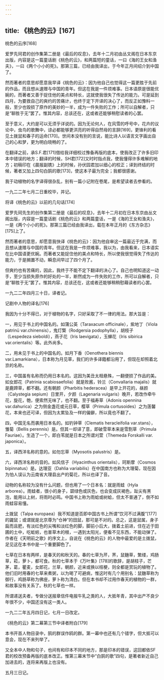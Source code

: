 ```yaml
---
---
---
```

title: 《桃色的云》[167]
---




桃色的云序[168]


爱罗先珂君的创作集第二册是《最后的叹息》，去年十二月初由丛文阁在日本东京出版，内容是这一篇童话剧《桃色的云》，和两篇短的童话，一曰《海的王女和渔夫》，一曰《两个小小的死》。那第三篇，已经由我译出，于今年正月间绍介到中国了。

然而著者的意思却愿意我早译《桃色的云》：因为他自己也觉得这一篇更胜于先前的作品，而且想从速赠与中国的青年。但这在我是一件烦难事。日本语原是很能优婉的，而著者又善于捉住他的美点和特长，这就使我很失了传达的能力。可是延到四月，为要救自己的爽约的苦痛计，也终于定下开译的决心了，而反正如豫料一般，至少也毁损了原作的美妙的一半，成为一件失败的工作；所可以自解者，只是“聊胜于无”罢了。惟其内容，总该还在，这或者还能够稍慰读者的心罢。

至于意义，大约是可以无须乎详说的。因为无论何人，在风雪的呼号中，花卉的议论中，虫鸟的歌舞中，谅必都能够更洪亮的听得自然母的言辞[169]，更锋利的看见土拨鼠和春子的运命[170]。世间本没有别的言说，能比诗人以语言文字画出自己的心和梦，更为明白晓畅的了。

在翻译之前，承S.F.君[171]借给我详细校过豫备再版的底本，使我改正了许多旧印本中错误的地方；翻译的时候，SH君[172]又时时指点我，使我懂得许多难解的地方；初稿印在《晨报副镌》上的时候，孙伏园君加以细心的校正；译到终结的时候，著者又加上四句白鹄的歌[173]，使这本子最为完全；我都很感谢。

我于动植物的名字译得很杂乱，别有一篇小记附在卷尾，是希望读者去参看的。

一九二二年七月二日重校毕，并记。





将译《桃色的云》以前的几句话[174]


爱罗先珂先生的创作集第二册是《最后的叹息》，去年十二月初在日本东京由丛文阁出版，内容是一篇童话剧《桃色的云》和两篇童话，一是《海的王女和渔夫》，一是《两个小小的死》。那第三篇已经由我译出，载在本年正月的《东方杂志》[175]上了。

然而著者的意思，却愿意我快译《桃色的云》：因为他自审这一篇最近于完满，而且想从速赠与中国的青年。但这在我是一件烦难事，我以为，由我看来，日本语实在比中国语更优婉。而著者又能捉住他的美点和特长，所以使我很觉得失了传达的能力，于是搁置不动，瞬息间早过了四个月了。

但爽约也有苦痛的，因此，我终于不能不定下翻译的决心了。自己也明知道这一动手，至少当损失原作的好处的一半，断然成为一件失败的工作，所可以自解者，只是“聊胜于无”罢了。惟其内容，总该还在，这或者还能够稍稍慰藉读者的心罢。

一九二二年四月三十日，译者记。





记剧中人物的译名[176]


我因为十分不得已，对于植物的名字，只好采取了不一律的用法。那大旨是：

一，用见于书上的中国名的。如蒲公英（Taraxacum officinale），紫地丁（Viola patrinü var.chinensis），鬼灯檠（Rodgersia podophylla），胡枝子（Lespedeza sieboldi），燕子花（Iris laevigata），玉蝉花（Iris sibirica var.orientalis）等。此外尚多。

二，用未见于书上的中国名的。如月下香（Oenothera biennis var.Lamarkiana），日本称为月见草，我们的许多译籍都沿用了，但现在却照着北京的名称。

三，中国虽有名称而仍用日本名的。这因为美丑太相悬殊，一翻便损了作品的美。如女郎花（Patrinia scabiosaefolia）就是败酱，铃兰（Convallaria majalis）就是鹿蹄草，都不翻。还有朝颜（Pharbitis hederacea）是早上开花的，昼颜（Calystegia sepium）日里开，夕颜（Lagenaria vulgaris）晚开，若改作牵牛花，旋花，匏，便索然无味了，也不翻。至于福寿草（Adonis opennina var.dahurica）之为侧金盏花或元日草，樱草（Primula cortusoides）之为莲馨花，本来也还可译，但因为太累坠及一样的偏僻，所以竟也不翻了。

四，中国无名而袭用日本名的。如钓钟草（Clematis heracleifolia var.stans），雏菊（Bellis perennis）是。但其一却译了意，即破雪草本来是雪割草（Primula Fauriae）。生造了一个，即白苇就是日本之所谓刈萱（Themeda Forskalli var. japonica）。

五，译西洋名称的意的。如勿忘草（Myosotis palustris）是。

六，译西洋名称的音的。如风信子（Hyacinthus orientalis），珂斯摩（Cosmos bipinnatus）是。达理亚（Dahlia variabilis）在中国南方也称为大理菊，现在因为怕人误认为云南省大理县出产的菊花，所以也译了音。

动物的名称较为没有什么问题，但也用了一个日本名：就是雨蛙（Hyla arborea）。雨蛙者，很小的身子，碧绿色或灰色，也会变成灰褐色，趾尖有黑泡，能用以上树，将雨时必鸣。中国书上称为雨蛤或树蛤，但太不普通了，倒不如雨蛙容易懂。

土拨鼠（Talpa europaea）我不知道是否即中国古书上所谓“饮河不过满腹”[177]的鼹鼠；或谓就是北京尊为“仓神”的田鼠，那可是不对的。总之，这是鼠属，身子扁而且肥，有淡红色的尖嘴和淡红色的脚，脚前小后大，拨着土前进，住在近于田圃的土中，吃蚯蚓，也害草木的根，一遇到太阳光，便看不见东西，不能动弹了。作者在《天明前之歌》的序文上，自说在《桃色的云》的人物中最爱的是土拨鼠，足见这在本书中是一个重要脚色了。

七草在日本有两样，是春天的和秋天的。春的七草为芹，荠，鼠麯草，繁缕，鸡肠草，菘，萝卜，都可食。秋的七草本于《万叶集》[178]的歌辞，是胡枝子，芒茅，葛，瞿麦，女郎花，兰草，朝颜，近来或换以桔梗，则全都是赏玩的植物了。他们旧时用春的七草来煮粥，以为喝了可避病，惟这时有几个用别名：鼠麯草称为御行，鸡肠草称为佛座，萝卜称为清白。但在本书却不过用作春天的植物的一群，和故事没有关系了。秋的七草也一样。

所谓递送夫者，专做分送报章信件电报牛乳之类的人，大抵年青，其中出产不良少年很不少，中国还没有这一类人。

一九二二年五月四日记，七月一日改定。





《桃色的云》第二幕第三节中译者附白[179]


本书开首人物目录中，鹄的群误作鸥的群。第一幕中也还有几个错字，但大抵可以意会，现在不来列举了。

又全本中人物和句子，也间有和印本不同的地方，那是印本的错误，这回都依SF君的校改预备再版的底本改正。惟第三幕末节中“白鹄的歌”四句，是著者新近自己加进去的，连将来再版上也没有。

五月三日记。